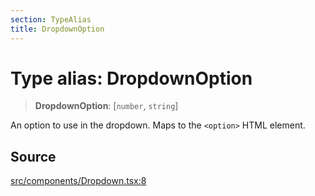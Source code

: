 ```yaml
---
section: TypeAlias
title: DropdownOption
---
```


# Type alias: DropdownOption

> **DropdownOption**: [`number`, `string`]

An option to use in the dropdown. Maps to the `<option>` HTML element.

## Source

[src/components/Dropdown.tsx:8](https://github.com/gpbl/react-day-picker/blob/854070dd0/src/components/Dropdown.tsx#L8)
